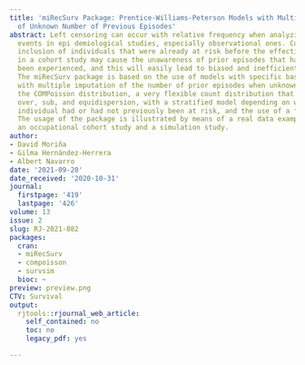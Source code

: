 ```yaml
---
title: 'miRecSurv Package: Prentice-Williams-Peterson Models with Multiple Imputation
  of Unknown Number of Previous Episodes'
abstract: Left censoring can occur with relative frequency when analyzing recurrent
  events in epi demiological studies, especially observational ones. Concretely, the
  inclusion of individuals that were already at risk before the effective initiation
  in a cohort study may cause the unawareness of prior episodes that have already
  been experienced, and this will easily lead to biased and inefficient estimates.
  The miRecSurv package is based on the use of models with specific baseline hazard,
  with multiple imputation of the number of prior episodes when unknown by means of
  the COMPoisson distribution, a very flexible count distribution that can handle
  over, sub, and equidispersion, with a stratified model depending on whether the
  individual had or had not previously been at risk, and the use of a frailty term.
  The usage of the package is illustrated by means of a real data example based on
  an occupational cohort study and a simulation study.
author:
- David Moriña
- Gilma Hernández-Herrera
- Albert Navarro
date: '2021-09-20'
date_received: '2020-10-31'
journal:
  firstpage: '419'
  lastpage: '426'
volume: 13
issue: 2
slug: RJ-2021-082
packages:
  cran:
  - miRecSurv
  - compoisson
  - survsim
  bioc: ~
preview: preview.png
CTV: Survival
output:
  rjtools::rjournal_web_article:
    self_contained: no
    toc: no
    legacy_pdf: yes

---
```

